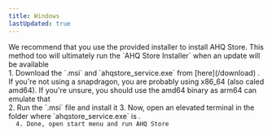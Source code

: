 ```yaml
---
title: Windows
lastUpdated: true
---
```



<Aside type="caution" title="Beware">
We recommend that you use the provided installer to install AHQ Store. This method too will ultimately run the `AHQ Store Installer` when an update will be available
</Aside>

<Steps>
  1. Download the `.msi` and `ahqstore_service.exe` from [here](/download)
  . <Aside title="What is x86_64 and arm64?">If you're not using a snapdragon, you are probably using x86_64 (also caled amd64). If you're unsure, you should use the amd64 binary as arm64 can emulate that</Aside>
  2. Run the `.msi` file and install it
  3. Now, open an elevated terminal in the folder where `ahqstore_service.exe` is
  . <Code lang="ps1" code={'sc create AHQStore binpath="path to service" start=auto\nsc start AHQStore'} />
  4. Done, open start menu and run AHQ Store
</Steps>